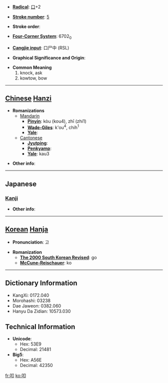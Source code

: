 * '''[[Wiktionary:Chinese radical index| Radical]]''': [[Wiktionary:Chinese radical index 口|口]]+2

* '''[[Wiktionary:Chinese total strokes index|Stroke number]]''': [[Wiktionary:Chinese total strokes index 5|5]]

* '''Stroke order''': 

* '''[[Wiktionary:Chinese four corner index|Four-Corner System]]''': 6702<sub>0</sub>

* '''[[Wiktionary:Chinese Cangjie index|Cangjie input]]''': 口尸中 (RSL)

* '''Graphical Significance and Origin''': 

* '''Common Meaning'''
*#knock, ask
*# kowtow, bow


----

== [[Chinese]] [[Hanzi]] ==

* '''Romanizations'''
** [[Mandarin]]
*** '''[[Pinyin]]''': kòu (kou4), zhī (zhi1)
*** '''[[Wade-Giles]]''': k'ou<sup>4</sup>, chih<sup>1</sup>
*** '''[[Yale]]''': 
**[[Cantonese]]
***'''[[Jyutping]]''':
***'''[[Penkyamp]]''': 
***'''[[Yale]]''': kau3

* '''Other info''': 

----

==Japanese==
===[[Kanji]]===
{{kanji|on readings=[[こう]] (kō)
|kun readings=[[たたく]] (tataku), [[たたき]] (tataki)
}}

* '''Other info''':  

----

== [[Korean]] [[Hanja]] ==

* '''Pronunciation''': 고

* '''Romanization'''
** '''[[The 2000 South Korean Revised Romanization|The 2000 South Korean Revised]]''': go
** '''[[McCune-Reischauer]]''': ko

----

== Dictionary Information ==

* KangXi: 0172.040
* Morohashi: 03238
* Dae Jaweon: 0382.060
* Hanyu Da Zidian: 10573.030

== Technical Information ==

* '''Unicode''':
** Hex: 53E9
** Decimal: 21481
* '''Big5''':
** Hex: A56E
** Decimal: 42350

[[fr:叩]]
[[ko:叩]]
